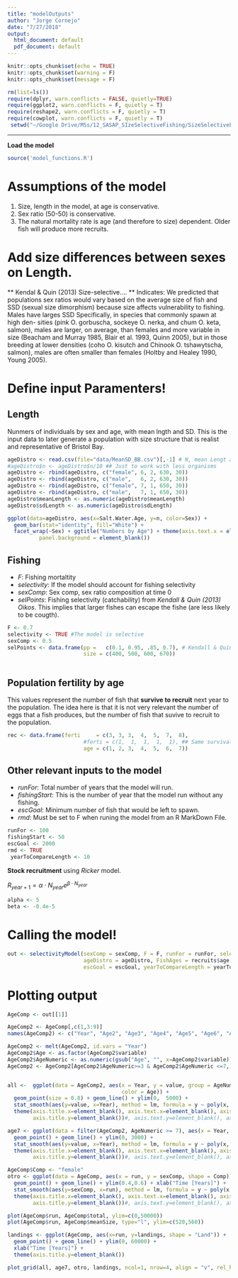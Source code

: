 ```yaml
---
title: "modelOutputs"
author: "Jorge Cornejo"
date: "7/27/2018"
output:
  html_document: default
  pdf_document: default
---
```


```r
knitr::opts_chunk$set(echo = TRUE)
knitr::opts_chunk$set(warning = F)
knitr::opts_chunk$set(message = F)
```

```r
rm(list=ls())
require(dplyr, warn.conflicts = FALSE, quietly=TRUE)
require(ggplot2, warn.conflicts = F, quietly = T)
require(reshape2, warn.conflicts = F, quietly = T)
require(cowplot, warn.conflicts = F, quietly = T)
 setwd("~/Google Drive/MSs/12_SASAP_SIzeSelectiveFishing/SizeSelectiveFishing")

```

***

**Load the model**

```r
source('model_functions.R')
```

# Assumptions of the model

1. Size, length in the model, at age is conservative.
1. Sex ratio (50-50) is conservative.
1. The natural mortality rate is age (and therefore to size) dependent. Older fish will produce more recruits.

# Add size differences between sexes on Length.

** Kendal & Quin (2013) Size-selective.... ** Indicates: We predicted that populations sex 
ratios would vary based on the average size of fish and SSD (sexual size 
dimorphism) because size affects vulnerability to fishing. Males have larges SSD Specifically, 
in species that commonly spawn at high den- sities (pink O. gorbuscha, sockeye O. nerka, and 
chum O. keta, salmon), males are larger, on average, than females and more variable in size 
(Beacham and Murray 1985, Blair et al. 1993, Quinn 2005), but in those breeding at lower densities 
(coho O. kisutch and Chinook O. tshawytscha, salmon), males are often smaller than females 
(Holtby and Healey 1990, Young 2005).

# Define input Paramenters!

## Length

Nunmers of individuals by sex and age, with mean lngth and SD. This is the input data to later
generate a population with size structure that is realist and representative of Bristol Bay.

```r
ageDistro <- read.csv(file="data/MeanSD_BB.csv")[,-1] # N, mean Lengt and SD from data for males and females 
#ageDistro$n <- ageDistro$n/10 ## Just to work with less organisms
ageDistro <- rbind(ageDistro, c("female", 6, 2, 630, 30))
ageDistro <- rbind(ageDistro, c("male",   6, 2, 630, 30))
ageDistro <- rbind(ageDistro, c("female", 7, 1, 650, 30))
ageDistro <- rbind(ageDistro, c("male",   7, 1, 650, 30))
ageDistro$meanLength <- as.numeric(ageDistro$meanLength)
ageDistro$sdLength <- as.numeric(ageDistro$sdLength)

ggplot(data=ageDistro, aes(x=Salt.Water.Age, y=n, color=Sex)) +
  geom_bar(stat="identity", fill="White") +
  facet_wrap(~Sex) + ggtitle("Numbers by Age") + theme(axis.text.x = element_text(angle = 45, hjust = 1),
          panel.background = element_blank())
```

## Fishing

- *F*: Fishing mortaltity
- *selectivity*: If the model should account for fishing selectivity
- *sexComp*: Sex comp, sex ratio composition at time 0
- *selPoints*: Fishing selectivity (catchability) from *Kendall & Quin (2013) Oikos*. This implies that larger fishes can escape the fishe (are less likely to be cougth).

```r
F <- 0.7
selectivity <- TRUE #The model is selective
sexComp <- 0.5 
selPoints <- data.frame(pp =   c(0.1, 0.95, .85, 0.7), # Kendall & Quin (2013) Oikos
                        size = c(400, 500, 600, 670))
 
```

## Population fertility by age

This values represent the number of fish that **survive to recruit** next year to the population.
The idea here is that it is not very relevant the number of eggs that a fish produces, but the number 
of fish that suvive to recruit to the population.

```r
rec <- data.frame(ferti     = c(3, 3, 3,  4,  5,  7,  8),
                        #ferti = c(1,  1,  1,  1,  1), ## Same survival
                        age = c(1, 2, 3,  4,  5,  6,  7))


```

## Other relevant inputs to the model

- *runFor*: Total number of years that the model will run.
- *fishingStart*: This is the number of year that the model run without any fishing.
- *escGoal*: Minimum number of fish that would be left to spawn.
- *rmd*: Must be set to F when runing the model from an R MarkDown File.

```r
runFor <- 100
fishingStart <- 50
escGoal <- 2000
rmd <- TRUE
 yearToCompareLength <- 10
```

**Stock recruitment** using *Ricker* model.

$R_{year+1}=\alpha \cdot N_{year}e^{\beta \cdot N_{year}}$

```r
alpha <- 5
beta <- -0.4e-5
```


# Calling the model!

```r
out <- selectivityModel(sexComp = sexComp, F = F, runFor = runFor, selectivity = selectivity, selPoints=selPoints,
                        ageDistro = ageDistro, FishAges = recruits$age, rec = rec,
                        escGoal = escGoal, yearToCompareLength = yearToCompareLength, rmd = TRUE)

```

# Plotting output
```r
AgeComp <- out[[1]]

AgeComp2 <- AgeComp[,c(1,3:9)]
names(AgeComp2) <- c("Year", "Age2", "Age3", "Age4", "Age5", "Age6", "Age7", "Age8")

AgeComp2 <- melt(AgeComp2, id.vars = "Year")
AgeComp2$Age <- as.factor(AgeComp2$variable)
AgeComp2$AgeNumeric <- as.numeric(gsub("Age", "", x=AgeComp2$variable))
AgeComp2 <- AgeComp2[AgeComp2$AgeNumeric>=3 & AgeComp2$AgeNumeric <=7,]


all <-  ggplot(data = AgeComp2, aes(x = Year, y = value, group = AgeNumeric, shape = Age, 
                                    color = Age)) +
  geom_point(size = 0.8) + geom_line() + ylim(0,  5000) +
  stat_smooth(aes(y=value, x=Year), method = lm, formula = y ~ poly(x, 5), se = FALSE, size = 0.5)+
  theme(axis.title.x=element_blank(), axis.text.x=element_blank(), axis.ticks.x=element_blank(), 
        axis.title.y=element_blank())#, axis.text.y=element_blank(), axis.ticks.y=element_blank())

age7 <- ggplot(data = filter(AgeComp2, AgeNumeric >= 7), aes(x = Year, y = value, group = AgeNumeric, shape = Age, color = Age)) +
  geom_point() + geom_line() + ylim(0, 3000) +
  stat_smooth(aes(y=value, x=Year), method = lm, formula = y ~ poly(x, 5), se = FALSE)+
  theme(axis.title.x=element_blank(), axis.text.x=element_blank(), axis.ticks.x=element_blank(), 
        axis.title.y=element_blank())#, axis.text.y=element_blank(), axis.ticks.y=element_blank())

AgeComp$Comp <- "female"
otro <- ggplot(data = AgeComp, aes(x = run, y = sexComp, shape = Comp)) +
  geom_point() + geom_line() + ylim(0.4,0.6) + xlab("Time [Years]") +
  stat_smooth(aes(y=sexComp, x=run), method = lm, formula = y ~ poly(x, 5), se = FALSE)+
  theme(axis.title.x=element_blank(), axis.text.x=element_blank(), axis.ticks.x=element_blank(), 
        axis.title.y=element_blank())#, axis.text.y=element_blank(), axis.ticks.y=element_blank())

plot(AgeComp$run, AgeComp$total, ylim=c(0,50000))
plot(AgeComp$run, AgeComp$meanSize, type="l", ylim=c(520,560))

landings <- ggplot(AgeComp, aes(x=run, y=landings, shape = "Land")) +
  geom_point() + geom_line() + ylim(0, 60000) +
  xlab("Time [Years]") +     
  theme(axis.title.y=element_blank())

plot_grid(all, age7, otro, landings, ncol=1, nrow=4, align = "v", rel_heights = c(2, 1, 1,2))
```


